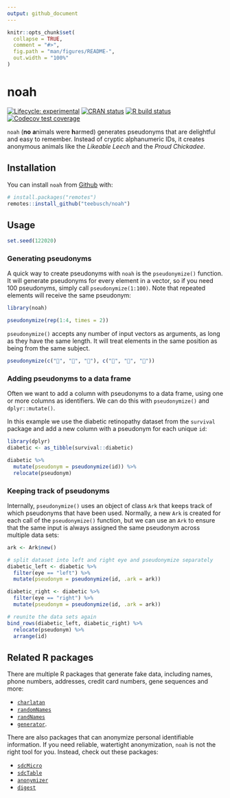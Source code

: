```yaml
---
output: github_document
---
```


<!-- README.md is generated from README.Rmd. Please edit that file -->

```r
knitr::opts_chunk$set(
  collapse = TRUE,
  comment = "#>",
  fig.path = "man/figures/README-",
  out.width = "100%"
)
```

# noah

<!-- badges: start -->

[![Lifecycle: experimental](https://img.shields.io/badge/lifecycle-experimental-orange.svg)](https://www.tidyverse.org/lifecycle/#experimental) [![CRAN status](https://www.r-pkg.org/badges/version/noah)](https://CRAN.R-project.org/package=noah) [![R build status](https://github.com/Teebusch/noah/workflows/R-CMD-check/badge.svg)](https://github.com/Teebusch/noah/actions) [![Codecov test coverage](https://codecov.io/gh/Teebusch/noah/branch/master/graph/badge.svg)](https://codecov.io/gh/Teebusch/noah?branch=master)

<!-- badges: end -->

`noah` (**no** **a**nimals were **h**armed) generates pseudonyms that are 
delightful and easy to remember. 
Instead of cryptic alphanumeric IDs, it creates anonymous animals like the
*Likeable Leech* and the *Proud Chickadee*.

## Installation

You can install `noah` from [Github](/https://github.com/teebusch/noah) with:

```r
# install.packages("remotes")
remotes::install_github("teebusch/noah")
```

## Usage

```r
set.seed(122020)
```

### Generating pseudonyms

A quick way to create pseudonyms with `noah` is the `pseudonymize()`
function. It will generate pseudonyms for every element in a vector, so if you 
need 100 pseudonyms, simply call `pseudonymize(1:100)`. 
Note that repeated elements will receive the same pseudonym:

```r
library(noah)

pseudonymize(rep(1:4, times = 2))
```

`pseudonymize()` accepts any number of input vectors as arguments, as long as 
they have the same length. It will treat elements in the same position as 
being from the same subject. 

```r
pseudonymize(c("🐰", "🐰", "🐰"), c("🥕", "🥕", "🍰"))
```

### Adding pseudonyms to a data frame

Often we want to add a column with pseudonyms to a data frame, using one or 
more columns as identifiers. We can do this with `pseudonymize()` and
`dplyr::mutate()`.

In this example we use the diabetic retinopathy dataset from the `survival` 
package and add a new column with a pseudonym for each unique `id`:

```r
library(dplyr)
diabetic <- as_tibble(survival::diabetic)

diabetic %>% 
  mutate(pseudonym = pseudonymize(id)) %>% 
  relocate(pseudonym)
```

### Keeping track of pseudonyms

Internally, `pseudonymize()` uses an object of class `Ark` that keeps track of 
which pseudonyms that have been used.
Normally, a new `Ark` is created for each call of the `pseudonymize()` function,
but we can use an `Ark` to ensure that the same input is always assigned 
the same pseudonym across multiple data sets:

```r
ark <- Ark$new()

# split dataset into left and right eye and pseudonymize separately
diabetic_left <- diabetic %>% 
  filter(eye == "left") %>% 
  mutate(pseudonym = pseudonymize(id, .ark = ark))

diabetic_right <- diabetic %>% 
  filter(eye == "right") %>% 
  mutate(pseudonym = pseudonymize(id, .ark = ark))

# reunite the data sets again
bind_rows(diabetic_left, diabetic_right) %>% 
  relocate(pseudonym) %>% 
  arrange(id)
```

## Related R packages

There are multiple R packages that generate fake data, including names,
phone numbers, addresses, credit card numbers, gene sequences and more:

- [`charlatan`](https://docs.ropensci.org/charlatan/)
- [`randomNames`](https://centerforassessment.github.io/randomNames/)
- [`randNames`](https://github.com/karthik/randNames)
- [`generator`](https://github.com/paulhendricks/generator).
  
There are also packages that can anonymize personal identifiable information.
If you need reliable, watertight anonymization, `noah` is not the right tool for
you. Instead, check out these packages:

- [`sdcMicro`](http://sdctools.github.io/sdcMicro/index.html)
- [`sdcTable`](https://sdctools.github.io/sdcTable/index.html)
- [`anonymizer`](http://paulhendricks.io/anonymizer/)
- [`digest`](http://dirk.eddelbuettel.com/code/digest.html)

